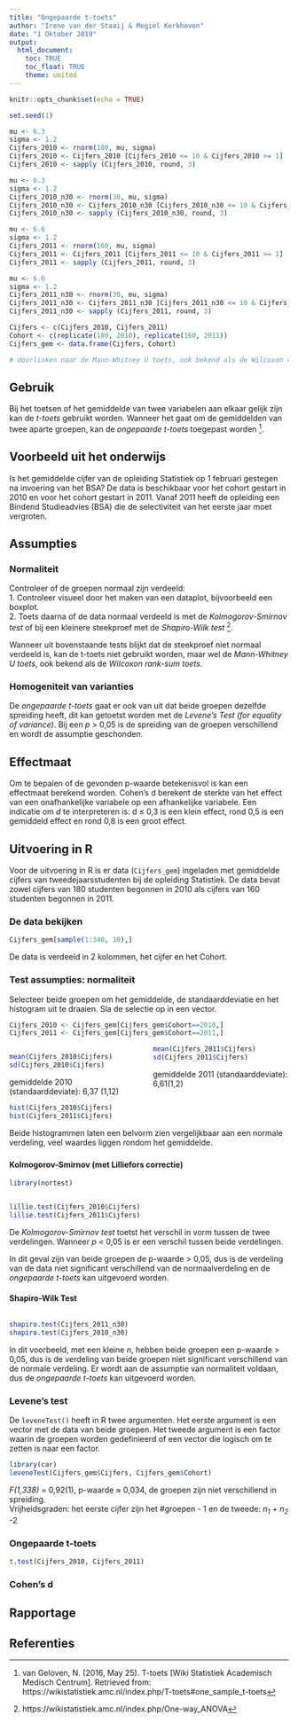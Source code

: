 ```yaml
---
title: "Ongepaarde t-toets"
author: "Irene van der Staaij & Megiel Kerkhoven"
date: "1 Oktober 2019"
output: 
  html_document:
    toc: TRUE
    toc_float: TRUE
    theme: united
---
```

<style>
  .col2 {
    columns: 2 200px;
    -webkit-columns: 2 200px;
    -moz-columns: 2 200px;
  }
</style>

```r
knitr::opts_chunk$set(echo = TRUE)
```

```r
set.seed(1)

mu <- 6.3
sigma <- 1.2
Cijfers_2010 <- rnorm(180, mu, sigma)
Cijfers_2010 <- Cijfers_2010 [Cijfers_2010 <= 10 & Cijfers_2010 >= 1]
Cijfers_2010 <- sapply (Cijfers_2010, round, 3)

mu <- 6.3
sigma <- 1.2
Cijfers_2010_n30 <- rnorm(30, mu, sigma)
Cijfers_2010_n30 <- Cijfers_2010_n30 [Cijfers_2010_n30 <= 10 & Cijfers_2010_n30 >= 1]
Cijfers_2010_n30 <- sapply (Cijfers_2010_n30, round, 3)

mu <- 6.6
sigma <- 1.2
Cijfers_2011 <- rnorm(160, mu, sigma)
Cijfers_2011 <- Cijfers_2011 [Cijfers_2011 <= 10 & Cijfers_2011 >= 1]
Cijfers_2011 <- sapply (Cijfers_2011, round, 3)

mu <- 6.6
sigma <- 1.2
Cijfers_2011_n30 <- rnorm(30, mu, sigma)
Cijfers_2011_n30 <- Cijfers_2011_n30 [Cijfers_2011_n30 <= 10 & Cijfers_2011_n30 >= 1]
Cijfers_2011_n30 <- sapply (Cijfers_2011, round, 3)

Cijfers <- c(Cijfers_2010, Cijfers_2011)
Cohort <- c(replicate(180, 2010), replicate(160, 2011))
Cijfers_gem <- data.frame(Cijfers, Cohort)


```

```r
# doorlinken naar de Mann-Whitney U toets, ook bekend als de Wilcoxon rank-sum toets  
```

## Gebruik
Bij het toetsen of het gemiddelde van twee variabelen aan elkaar gelijk zijn kan de *t-toets* gebruikt worden. Wanneer het gaat om de gemiddelden van twee aparte groepen, kan de *ongepaarde t-toets* toegepast worden [^1].

## Voorbeeld uit het onderwijs
Is het gemiddelde cijfer van de opleiding Statistiek op 1 februari gestegen na invoering van het BSA? De data is beschikbaar voor het cohort gestart in 2010 en voor het cohort gestart in 2011. Vanaf 2011 heeft de opleiding een Bindend Studieadvies (BSA) die de selectiviteit van het eerste jaar moet vergroten.

## Assumpties
### Normaliteit  
Controleer of de groepen normaal zijn verdeeld:  
1. Controleer visueel door het maken van een dataplot, bijvoorbeeld een boxplot.  
2. Toets daarna of de data normaal verdeeld is met de *Kolmogorov-Smirnov test* of bij een kleinere steekproef met de *Shapiro-Wilk test* [^2]. 

Wanneer uit bovenstaande tests blijkt dat de steekproef niet normaal verdeeld is, kan de t-toets niet gebruikt worden, maar wel de *Mann-Whitney U toets*, ook bekend als de *Wilcoxon rank-sum toets*.  

### Homogeniteit van varianties 
De *ongepaarde t-toets* gaat er ook van uit dat beide groepen dezelfde spreiding heeft, dit kan getoetst worden met de *Levene's Test (for equality of variance)*. Bij een *p* > 0,05 is de spreiding van de groepen verschillend en wordt de assumptie geschonden. 

## Effectmaat
Om te bepalen of de gevonden p-waarde betekenisvol is kan een effectmaat berekend worden. Cohen's d berekent de sterkte van het effect van een onafhankelijke variabele op een afhankelijke variabele. Een indicatie om *d* te interpreteren is: d ≤ 0,3 is een klein effect, rond 0,5 is een gemiddeld effect en rond 0,8 is een groot effect. 

## Uitvoering in R
Voor de uitvoering in R is er data (`Cijfers_gem`) ingeladen met gemiddelde cijfers van tweedejaarsstudenten bij de opleiding Statistiek. De data bevat zowel cijfers van 180 studenten begonnen in 2010 als cijfers van 160 studenten begonnen in 2011.

### De data bekijken
```r
Cijfers_gem[sample(1:340, 10),]
```
De data is verdeeld in 2 kolommen, het cijfer en het Cohort.


### Test assumpties: normaliteit
Selecteer beide groepen om het gemiddelde, de standaarddeviatie en het histogram uit te draaien. Sla de selectie op in een vector.
```r
Cijfers_2010 <- Cijfers_gem[Cijfers_gem$Cohort==2010,]
Cijfers_2011 <- Cijfers_gem[Cijfers_gem$Cohort==2011,]
```

<div class="col2">
```r
mean(Cijfers_2010$Cijfers)
sd(Cijfers_2010$Cijfers)
```
gemiddelde 2010 (standaarddeviate): 6,37 (1,12)
```r
mean(Cijfers_2011$Cijfers)
sd(Cijfers_2011$Cijfers)
```
gemiddelde 2011 (standaarddeviate): 6,61(1,2) </div>

<div class="col2">
```r
hist(Cijfers_2010$Cijfers)
hist(Cijfers_2011$Cijfers)
```
</div>
Beide histogrammen laten een belvorm zien vergelijkbaar aan een normale verdeling, veel waardes liggen rondom het gemiddelde.  

### {.tabset .tabset-fade .tabset.pills}
#### Kolmogorov-Smirnov (met Lilliefors correctie)

```r
library(nortest)
```
<div class="col2">
``` r
lillie.test(Cijfers_2010$Cijfers)
lillie.test(Cijfers_2011$Cijfers)
```
</div>

De *Kolmogorov-Smirnov test* toetst het verschil in vorm tussen de twee verdelingen. Wanneer *p* < 0,05 is er een verschil tussen beide verdelingen.

In dit geval zijn van beide groepen de p-waarde > 0,05, dus is de verdeling van de data niet significant verschillend van de normaalverdeling en de *ongepaarde t-toets* kan uitgevoerd worden.

#### Shapiro-Wilk Test
<div class="col2">
``` r
shapiro.test(Cijfers_2011_n30)
shapiro.test(Cijfers_2010_n30)
```
</div>
In dit voorbeeld, met een kleine *n*, hebben beide groepen een p-waarde > 0,05, dus is de verdeling van beide groepen niet significant verschillend van de normale verdeling. Er wordt aan de assumptie van normaliteit voldaan, dus de *ongepaarde t-toets* kan uitgevoerd worden.

### Levene's test
De `leveneTest()` heeft in R twee argumenten. Het eerste argument is een vector met de data van beide groepen. Het tweede argument is een factor waarin de groepen worden gedefinieerd of een vector die logisch om te zetten is naar een factor.
```r
library(car)
leveneTest(Cijfers_gem$Cijfers, Cijfers_gem$Cohort)
```
*F(1,338)* = 0,92(1), p-waarde ≈ 0,034, de groepen zijn niet verschillend in spreiding.  
Vrijheidsgraden: het eerste cijfer zijn het #groepen - 1 en de tweede: *n~1~* + *n~2~* -2

### Ongepaarde t-toets
```r
t.test(Cijfers_2010, Cijfers_2011)
```


### Cohen's d 


## Rapportage

## Referenties
[^1]: van Geloven, N. (2016, May 25). T-toets [Wiki Statistiek Academisch Medisch Centrum]. Retrieved from: https://wikistatistiek.amc.nl/index.php/T-toets#one_sample_t-toets 
[^2]: Normaliteit. (14 jul 2014). [UvA Wiki Methodologiewinkel]. Retrieved from: https://wiki.uva.nl/methodologiewinkel/index.php/Normaliteit  
[^2]: https://wikistatistiek.amc.nl/index.php/One-way_ANOVA

